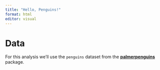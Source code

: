 ```yaml
---
title: "Hello, Penguins!"
format: html
editor: visual
---
```


# Data

For this analysis we'll use the `penguins` dataset from the [**palmerpenguins**](https://allisonhorst.github.io/palmerpenguins/) package.
